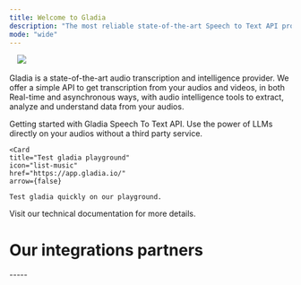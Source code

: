 ```yaml
---
title: Welcome to Gladia
description: "The most reliable state-of-the-art Speech to Text API provider"
mode: "wide"
---
```


<img 
  className="block dark:hidden rounded-lg" 
  noZoom
  height="10"
  src="/assets/dark-banner.png" 
/>
<img 
  className="hidden dark:block rounded-lg" 
  noZoom
  src="/assets/light-banner.png"
/>


Gladia is a state-of-the-art audio transcription and intelligence provider. We offer a simple API to get transcription from your audios and videos,
in both Real-time and asynchronous ways, with audio intelligence tools to extract, analyze and understand data from your audios.



<CardGroup cols={3}>
  <Card
    title="Getting started"
    icon="flag-checkered"
    href="/chapters/introduction/getting-started"
  >
    Getting started with Gladia Speech To Text API.
  </Card>
  <SttCards />
    <Card
    title="Apply audio intelligence"
    icon="magnifying-glass-chart"
    href="/chapters/audio-intelligence/"
  >
    Use the power of LLMs directly on your audios without a third party service.
  </Card>

    <Card
    title="Test gladia playground"
    icon="list-music"
    href="https://app.gladia.io/"
    arrow={false}
  >
    Test gladia quickly on our playground.
  </Card>
    <Card
    title="Using Gladia API?"
    icon="code"
    href="/api-reference/"
  >
    Visit our technical documentation for more details.
  </Card>

</CardGroup>

# Our integrations partners

<IntegrationsCards />
-----